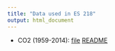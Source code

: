 ```yaml
---
title: "Data used in ES 218"
output: html_document
---
```


* CO2 (1959-2014): [file](./Data/CO2.csv) [README](./Data/CO2_readme.txt)
